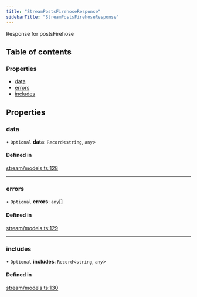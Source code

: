 ```yaml
---
title: "StreamPostsFirehoseResponse"
sidebarTitle: "StreamPostsFirehoseResponse"
---
```


Response for postsFirehose

## Table of contents

### Properties

- [data](/xdks/typescript/reference/interfaces/StreamPostsFirehoseResponse#data)
- [errors](/xdks/typescript/reference/interfaces/StreamPostsFirehoseResponse#errors)
- [includes](/xdks/typescript/reference/interfaces/StreamPostsFirehoseResponse#includes)

## Properties

### data

• `Optional` **data**: `Record`\<`string`, `any`\>

#### Defined in

[stream/models.ts:128](https://github.com/xdevplatform/xdk/blob/298ca9350d035e40e7c8ee0753c50052819a41e2/xdk/typescript/src/stream/models.ts#L128)

___

### errors

• `Optional` **errors**: `any`[]

#### Defined in

[stream/models.ts:129](https://github.com/xdevplatform/xdk/blob/298ca9350d035e40e7c8ee0753c50052819a41e2/xdk/typescript/src/stream/models.ts#L129)

___

### includes

• `Optional` **includes**: `Record`\<`string`, `any`\>

#### Defined in

[stream/models.ts:130](https://github.com/xdevplatform/xdk/blob/298ca9350d035e40e7c8ee0753c50052819a41e2/xdk/typescript/src/stream/models.ts#L130)
